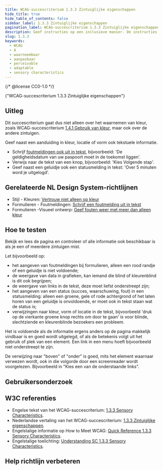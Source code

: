 ```yaml
---
title: WCAG-succescriterium 1.3.3 Zintuiglijke eigenschappen
hide_title: true
hide_table_of_contents: false
sidebar_label: 1.3.3 Zintuiglijke eigenschappen
pagination_label: WCAG-succescriterium 1.3.3 Zintuiglijke eigenschappen
description: Geef instructies op een inclusieve manier. De instructies kunnen begrijpen moet niet afhankelijk zijn van eigenschappen die sommige gebruikers niet ervaren, zoals vorm, kleur, afmeting, locatie op het scherm, richting, of geluid.
slug: 1.3.3
keywords:
  - WCAG
  - A
  - waarneembaar
  - aanpasbaar
  - perceivable
  - adaptable
  - sensory characteristics
---
```


{/* @license CC0-1.0 */}


<WcagHeadingGroup level={1} conformanceLevel="Niveau A">
  {"WCAG-succescriterium 1.3.3 Zintuiglijke eigenschappen"}
</WcagHeadingGroup>

## Uitleg

<Summary />

Dit succescriterium gaat dus niet alleen over het waarnemen van kleur, zoals WCAG-succescriterium [1.4.1 Gebruik van kleur](/wcag/1.4.1), maar ook over de andere zintuigen.

Geef naast een aanduiding in kleur, locatie of vorm ook tekstuele informatie.

- Schrijf [foutmeldingen ook uit in tekst](/richtlijnen/formulieren/foutmeldingen/duidelijk), bijvoorbeeld: 'De geldigheidsdatum van uw paspoort moet in de toekomst liggen'.
- Verwijs naar de tekst van een knop, bijvoorbeeld: 'Kies Volgende stap'.
- Geef naast een geluidje ook een statusmelding in tekst: 'Over 5 minuten word je uitgelogd'.

## Gerelateerde NL Design System-richtlijnen

- Stijl - Kleuren: [Vertrouw niet alleen op kleur](l/richtlijnen/stijl/kleuren/niet-kleur-alleen)
- Formulieren - Foutmeldingen: [Schrijf een foutmelding uit in tekst](/richtlijnen/formulieren/foutmeldingen/duidelijk/)
- Formulieren -Visueel ontwerp: [Geef fouten weer met meer dan alleen kleur](/richtlijnen/formulieren/visueel-ontwerp/fout-niet-alleen-met-kleur)

## Hoe te testen

Bekijk en lees de pagina en controleer of alle informatie ook beschikbaar is als je een of meerdere zintuigen mist.

Let bijvoorbeeld op:

- het aangeven van foutmeldingen bij formulieren, alleen een rood randje of een geluidje is niet voldoende;
- de weergave van data in grafieken, kan iemand die blind of kleurenblind is dit ook begrijpen;
- de weergave van links in de tekst, deze moet liefst onderstreept zijn;
- het aangeven van een status (succes, waarschuwing, fout) in een statusmelding: alleen een groene, gele of rode achtergrond of het laten horen van een geluidje is onvoldoende, er moet ook in tekst staan wat de status is;
- verwijzingen naar kleur, vorm of locatie in de tekst, bijvoorbeeld 'druk op de vierkante groene knop rechts om door te gaan' is voor blinde, slechtziende en kleurenblinde bezoekers een probleem.

Het is voldoende als de informatie ergens anders op de pagina makkelijk vindbaar is en goed wordt uitgelegd, of als de betekenis volgt uit het gebruik of plek van een element. Een link in een menu hoeft bijvoorbeeld niet onderstreept te zijn.

De verwijzing naar "boven" of "onder" is goed, mits het element waarnaar verwezen wordt, ook in die volgorde door een screenreader wordt voorgelezen. Bijvoorbeeld in "Kies een van de onderstaande links".

## Gebruikersonderzoek

<CTAGebruikersonderzoek />

## W3C referenties

- Engelse tekst van het WCAG-succescriterium: [<span lang="en">1.3.3 Sensory Characteristics</span>](https://www.w3.org/TR/WCAG22/#sensory-characteristics).
- Nederlandse vertaling van het WCAG-succescriterium: [1.3.3 Zintuiglijke eigenschappen](https://www.w3.org/Translations/WCAG22-nl/#zintuiglijke-eigenschappen).
- Engelstalige informatie op <span lang="en">How to Meet WCAG</span>: [<span lang="en">Quick Reference 1.3.3 Sensory Characteristics</span>](https://www.w3.org/WAI/WCAG22/quickref/#sensory-characteristics).
- Engelstalige toelichting: [<span lang="en">Understanding SC 1.3.3 Sensory Characteristics</span>](https://www.w3.org/WAI/WCAG22/Understanding/sensory-characteristics.html).

<SpotlightSection>
  <Markdown omitH1 headinglevel={3}>
    <Disclaimer />
  </Markdown>
</SpotlightSection>

## Help richtlijn verbeteren

<Markdown omitH1 headinglevel={3}>
  <WCAGFooterInfo />
</Markdown>
